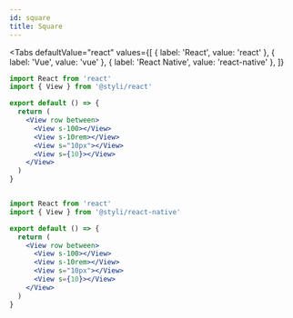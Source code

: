 ```yaml
---
id: square
title: Square
---
```



<Square />


<Tabs
  defaultValue="react"
  values={[
    { label: 'React', value: 'react' },
    { label: 'Vue', value: 'vue' },
    { label: 'React Native', value: 'react-native' },
  ]}
>
  <TabItem value="react">


```jsx
import React from 'react'
import { View } from '@styli/react'

export default () => {
  return (
    <View row between>
      <View s-100></View>
      <View s-10rem></View>
      <View s="10px"></View>
      <View s={10}></View>
    </View>
  )
}
```

  </TabItem>
  <TabItem value="vue">

```vue

```

  </TabItem>
  <TabItem value="react-native">


```jsx
import React from 'react'
import { View } from '@styli/react-native'

export default () => {
  return (
    <View row between>
      <View s-100></View>
      <View s-10rem></View>
      <View s="10px"></View>
      <View s={10}></View>
    </View>
  )
}
```

  </TabItem>
</Tabs>



